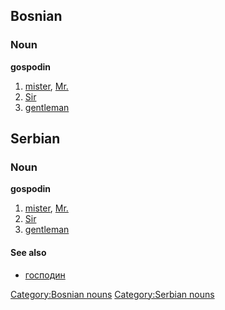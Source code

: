 ==Bosnian==
===Noun===
'''gospodin'''
#[[mister]], [[Mr.]]
#[[Sir]]
#[[gentleman]]
[[Category:Bosnian nouns]]

==Serbian==
===Noun===
'''gospodin'''
#[[mister]], [[Mr.]]
#[[Sir]]
#[[gentleman]]
====See also====
*[[господин]]
[[Category:Serbian nouns]]